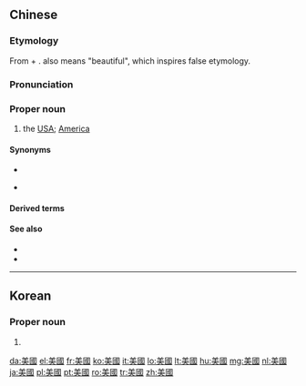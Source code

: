 ==Chinese==
{{zh-forms|s=美国}}

===Etymology===
From {{zh-m|美|Měi|note=abbreviation of {{zh-l|亞美利加}}, from {{der|zh|en|America}}}} + {{zh-l|國|nation}}. {{zh-l|美}} also means "beautiful", which inspires false etymology.

===Pronunciation===
{{zh-pron
|m=Měiguó
|c=mei5 gwok3
|h=pfs=Mî-koet
|md=Mī-guók
|mn=kh,qz,tp,xm,zz:Bí-kok
|w=2'me koq
|cat=pn
}}

===Proper noun===
{{zh-proper noun}}

# the [[USA]]; [[America]]

====Synonyms====
* {{zh-l|美利堅合眾國}}
* {{qualifier|humorous or dialectal}} {{zh-l|米國}}

====Derived terms====
{{zh-der|美國人|美國英語}}

====See also====
* {{zh-l|美洲}}
* {{zh-l|美劇}}

{{zh-cat|Countries|Advanced}}

----

==Korean==
{{ko-hanjatab}}

===Proper noun===
{{ko-proper noun|hangeul=미국|rv=Miguk}}

# {{hanja form of|미국|[[America]], [[USA]]}}

[[da:美國]]
[[el:美國]]
[[fr:美國]]
[[ko:美國]]
[[it:美國]]
[[lo:美國]]
[[lt:美國]]
[[hu:美國]]
[[mg:美國]]
[[nl:美國]]
[[ja:美國]]
[[pl:美國]]
[[pt:美國]]
[[ro:美國]]
[[tr:美國]]
[[zh:美國]]